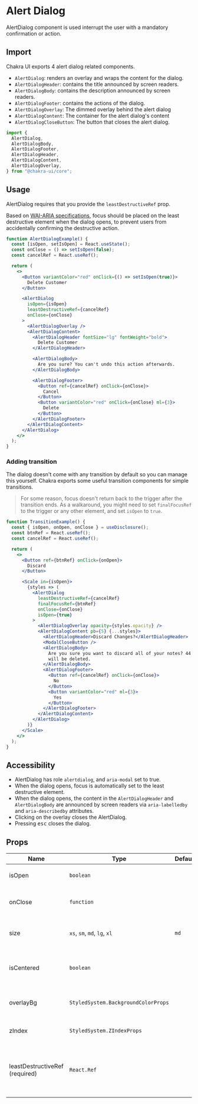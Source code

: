 # Alert Dialog

AlertDialog component is used interrupt the user with a mandatory confirmation
or action.

## Import

Chakra UI exports 4 alert dialog related components.

- `AlertDialog`: renders an overlay and wraps the content for the dialog.
- `AlertDialogHeader`: contains the title announced by screen readers.
- `AlertDialogBody`: contains the description announced by screen readers.
- `AlertDialogFooter`: contains the actions of the dialog.
- `AlertDialogOverlay`: The dimmed overlay behind the alert dialog
- `AlertDialogContent`: The container for the alert dialog's content
- `AlertDialogCloseButton`: The button that closes the alert dialog.

```js
import {
  AlertDialog,
  AlertDialogBody,
  AlertDialogFooter,
  AlertDialogHeader,
  AlertDialogContent,
  AlertDialogOverlay,
} from "@chakra-ui/core";
```

## Usage

AlertDialog requires that you provide the `leastDestructiveRef` prop.

Based on
[WAI-ARIA specifications](https://www.w3.org/TR/wai-aria-practices/#alertdialog),
focus should be placed on the least destructive element when the dialog opens,
to prevent users from accidentally confirming the destructive action.

```jsx
function AlertDialogExample() {
  const [isOpen, setIsOpen] = React.useState();
  const onClose = () => setIsOpen(false);
  const cancelRef = React.useRef();

  return (
    <>
      <Button variantColor="red" onClick={() => setIsOpen(true)}>
        Delete Customer
      </Button>

      <AlertDialog
        isOpen={isOpen}
        leastDestructiveRef={cancelRef}
        onClose={onClose}
      >
        <AlertDialogOverlay />
        <AlertDialogContent>
          <AlertDialogHeader fontSize="lg" fontWeight="bold">
            Delete Customer
          </AlertDialogHeader>

          <AlertDialogBody>
            Are you sure? You can't undo this action afterwards.
          </AlertDialogBody>

          <AlertDialogFooter>
            <Button ref={cancelRef} onClick={onClose}>
              Cancel
            </Button>
            <Button variantColor="red" onClick={onClose} ml={3}>
              Delete
            </Button>
          </AlertDialogFooter>
        </AlertDialogContent>
      </AlertDialog>
    </>
  );
}
```

### Adding transition

The dialog doesn't come with any transition by default so you can manage this
yourself. Chakra exports some useful transition components for simple
transitions.

> For some reason, focus doesn't return back to the trigger after the transition
> ends. As a walkaround, you might need to set `finalFocusRef` to the trigger or
> any other element, and set `isOpen` to `true`.

```jsx
function TransitionExample() {
  const { isOpen, onOpen, onClose } = useDisclosure();
  const btnRef = React.useRef();
  const cancelRef = React.useRef();

  return (
    <>
      <Button ref={btnRef} onClick={onOpen}>
        Discard
      </Button>

      <Scale in={isOpen}>
        {styles => (
          <AlertDialog
            leastDestructiveRef={cancelRef}
            finalFocusRef={btnRef}
            onClose={onClose}
            isOpen={true}
          >
            <AlertDialogOverlay opacity={styles.opacity} />
            <AlertDialogContent pb={5} {...styles}>
              <AlertDialogHeader>Discard Changes?</AlertDialogHeader>
              <ModalCloseButton />
              <AlertDialogBody>
                Are you sure you want to discard all of your notes? 44 words
                will be deleted.
              </AlertDialogBody>
              <AlertDialogFooter>
                <Button ref={cancelRef} onClick={onClose}>
                  No
                </Button>
                <Button variantColor="red" ml={3}>
                  Yes
                </Button>
              </AlertDialogFooter>
            </AlertDialogContent>
          </AlertDialog>
        )}
      </Scale>
    </>
  );
}
```

## Accessibility

- AlertDialog has role `alertdialog`, and `aria-modal` set to true.
- When the dialog opens, focus is automatically set to the least destructive
  element.
- When the dialog opens, the content in the `AlertDialogHeader` and
  `AlertDialogBody` are announced by screen readers via `aria-labelledby` and
  `aria-describedby` attributes.
- Clicking on the overlay closes the AlertDialog.
- Pressing <kbd>esc</kbd> closes the dialog.

## Props

| Name                           | Type                                | Default | Description                                                   |
| ------------------------------ | ----------------------------------- | ------- | ------------------------------------------------------------- |
| isOpen                         | `boolean`                           |         | If true, the `AlertDialog` will open                          |
| onClose                        | `function`                          |         | The function to close the `AlertDialog`                       |
| size                           | `xs`, `sm`, `md`, `lg`, `xl`        | `md`    | The maximum width of the AlertDialog                          |
| isCentered                     | `boolean`                           |         | If `true`, the `AlertDialog` will be centered on screen       |
| overlayBg                      | `StyledSystem.BackgroundColorProps` |         | The background color of the overlay.                          |
| zIndex                         | `StyledSystem.ZIndexProps`          |         | The zIndex of the AlertDialog.                                |
| leastDestructiveRef (required) | `React.Ref`                         |         | The least destructive action to get focus when dialog is open |
